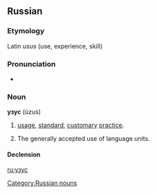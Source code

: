 ==Russian==

===Etymology===
Latin ''usus'' (use, experience, skill)

===Pronunciation===
* {{IPA|/ˈuzʊs/|lang=ru}}

===Noun===
'''узус''' (úzus) {{g|m}}

# {{context|legal|lang=ru}} [[usage]], [[standard]], [[customary]] [[practice]].
# {{context|linguistics|lang=ru}} The generally accepted use of language units.

====Declension====
{{ru-noun-inan-1||у́зус}}

[[Category:Russian nouns]]

[[ru:узус]]
